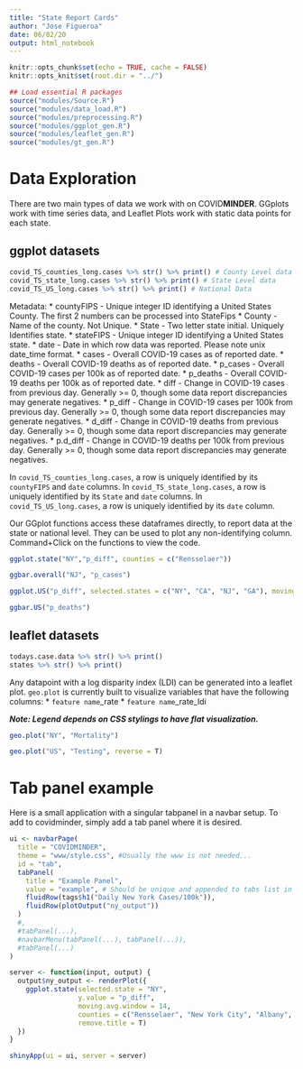 ```yaml
---
title: "State Report Cards"
author: "Jose Figueroa"
date: 06/02/20
output: html_notebook
---
```




```r
knitr::opts_chunk$set(echo = TRUE, cache = FALSE)
knitr::opts_knit$set(root.dir = "../")
```

```r
## Load essential R packages
source("modules/Source.R")
source("modules/data_load.R")
source("modules/preprocessing.R")
source("modules/ggplot_gen.R")
source("modules/leaflet_gen.R")
source("modules/gt_gen.R")
```


# Data Exploration

There are two main types of data we work with on COVID**MINDER**. GGplots work with time series data, and Leaflet Plots work with static data points for each state. 

## ggplot datasets

```r
covid_TS_counties_long.cases %>% str() %>% print() # County Level data
covid_TS_state_long.cases %>% str() %>% print() # State Level data
covid_TS_US_long.cases %>% str() %>% print() # National Data
```

Metadata:
* countyFIPS - Unique integer ID identifying a United States County. The first 2 numbers can be processed into StateFips
* County - Name of the county. Not Unique.
* State - Two letter state initial. Uniquely Identifies state. 
* stateFIPS -  Unique integer ID identifying a United States state.
* date - Date in which row data was reported. Please note unix date_time format.
* cases - Overall COVID-19 cases as of reported date.
* deaths - Overall COVID-19 deaths as of reported date.
* p_cases - Overall COVID-19 cases per 100k as of reported date.
* p_deaths - Overall COVID-19 deaths per 100k as of reported date.
* diff - Change in COVID-19 cases from previous day. Generally >= 0, though some data report discrepancies may generate negatives.
* p_diff - Change in COVID-19 cases per 100k from previous day. Generally >= 0, though some data report discrepancies may generate negatives.
* d_diff - Change in COVID-19 deaths from previous day. Generally >= 0, though some data report discrepancies may generate negatives.
* p.d_diff - Change in COVID-19 deaths per 100k from previous day. Generally >= 0, though some data report discrepancies may generate negatives.

In `covid_TS_counties_long.cases`, a row is uniquely identified by its `countyFIPS` and `date` columns.
In `covid_TS_state_long.cases`, a row is uniquely identified by its `State` and `date` columns.
In `covid_TS_US_long.cases`, a row is uniquely identified by its `date` column.

Our GGplot functions access these dataframes directly, to report data at the state or national level. They can be used to plot any non-identifying column. Command+Click on the functions to view the code.

```r
ggplot.state("NY","p_diff", counties = c("Rensselaer"))
```

```r
ggbar.overall("NJ", "p_cases")
```

```r
ggplot.US("p_diff", selected.states = c("NY", "CA", "NJ", "GA"), moving.avg.window = 14)
```

```r
ggbar.US("p_deaths")
```

## leaflet datasets

```r
todays.case.data %>% str() %>% print()
states %>% str() %>% print()
```

Any datapoint with a log disparity index (LDI) can be generated into a leaflet plot. `geo.plot` is currently built to visualize variables that have the following columns:
* `feature name`_rate
* `feature name`_rate_ldi


***Note: Legend depends on CSS stylings to have flat visualization.***
```r
geo.plot("NY", "Mortality")
```

```r
geo.plot("US", "Testing", reverse = T)
```

# Tab panel example
Here is a small application with a singular tabpanel in a navbar setup. To add to covidminder, simply add a tab panel where it is desired. 

```r
ui <- navbarPage(
  title = "COVIDMINDER",
  theme = "www/style.css", #Usually the www is not needed...
  id = "tab",
  tabPanel(
    title = "Example Panel",
    value = "example", # Should be unique and appended to tabs list in the server code
    fluidRow(tags$h1("Daily New York Cases/100k")),
    fluidRow(plotOutput("ny_output"))
  )
  #,
  #tabPanel(...),
  #navbarMenu(tabPanel(...), tabPanel(...)),
  #tabPanel(...)
)
```

```r
server <- function(input, output) {
  output$ny_output <- renderPlot({
    ggplot.state(selected.state = "NY", 
                 y.value = "p_diff", 
                 moving.avg.window = 14, 
                 counties = c("Rensselaer", "New York City", "Albany", "Nassau", "Erie"),
                 remove.title = T)
  })
}
```

```r
shinyApp(ui = ui, server = server)
```



